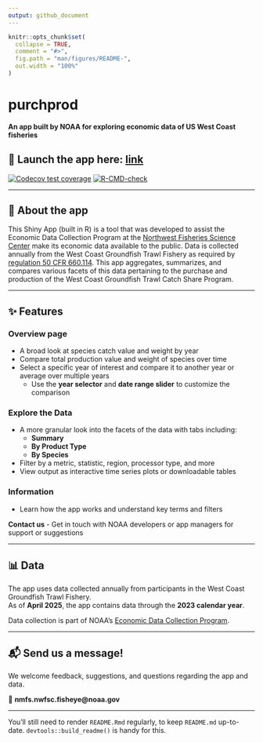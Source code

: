 ```yaml
---
output: github_document
---
```


<!-- README.md is generated from README.Rmd. Please edit that file -->

```r
knitr::opts_chunk$set(
  collapse = TRUE,
  comment = "#>",
  fig.path = "man/figures/README-",
  out.width = "100%"
)
```

# purchprod

**An app built by NOAA for exploring economic data of US West Coast fisheries**

## 🚀 Launch the app here: [link]()

<!-- badges: start -->
[![Codecov test coverage](https://codecov.io/gh/ramhunte/purchprod/graph/badge.svg)](https://app.codecov.io/gh/ramhunte/purchprod)
[![R-CMD-check](https://github.com/ramhunte/purchprod/actions/workflows/R-CMD-check.yaml/badge.svg)](https://github.com/ramhunte/purchprod/actions/workflows/R-CMD-check.yaml)
<!-- badges: end -->

---

## 🧭 About the app 

This Shiny App (built in R) is a tool that was developed to assist the Economic Data Collection Program at the
<a href="https://www.fisheries.noaa.gov/about/northwest-fisheries-science-center" target="_blank">Northwest Fisheries Science Center</a> 
make its economic data available to the public. Data is collected annually from the West Coast Groundfish Trawl Fishery as required by
<a href="https://www.ecfr.gov/current/title-50/chapter-VI/part-660/subpart-D/section-660.114" target="_blank">regulation 50 CFR 660.114</a>.
This app aggregates, summarizes, and compares various facets of this data pertaining to the purchase and production of the West Coast Groundfish Trawl Catch Share Program.

---

## ✨ Features 

### **Overview page**
- A broad look at species catch value and weight by year
- Compare total production value and weight of species over time
- Select a specific year of interest and compare it to another year or average over multiple years
    - Use the **year selector** and **date range slider** to customize the comparison

### **Explore the Data**
- A more granular look into the facets of the data with tabs including:
  - **Summary**
  - **By Product Type**
  - **By Species**
- Filter by a metric, statistic, region, processor type, and more
- View output as interactive time series plots or downloadable tables

### **Information**
- Learn how the app works and understand key terms and filters

**Contact us**
- Get in touch with NOAA developers or app managers for support or suggestions

---

## 📊 Data

The app uses data collected annually from participants in the West Coast Groundfish Trawl Fishery.  
As of **April 2025**, the app contains data through the **2023 calendar year**.

Data collection is part of NOAA’s [Economic Data Collection Program](https://www.fisheries.noaa.gov/west-coast/science-data/economic-data-collection-west-coast-groundfish-trawl-fishery).

---

## 📬 Send us a message!

We welcome feedback, suggestions, and questions regarding the app and data. 

📧 **nmfs.nwfsc.fisheye@noaa.gov**

---



You'll still need to render `README.Rmd` regularly, to keep `README.md` up-to-date. `devtools::build_readme()` is handy for this.


